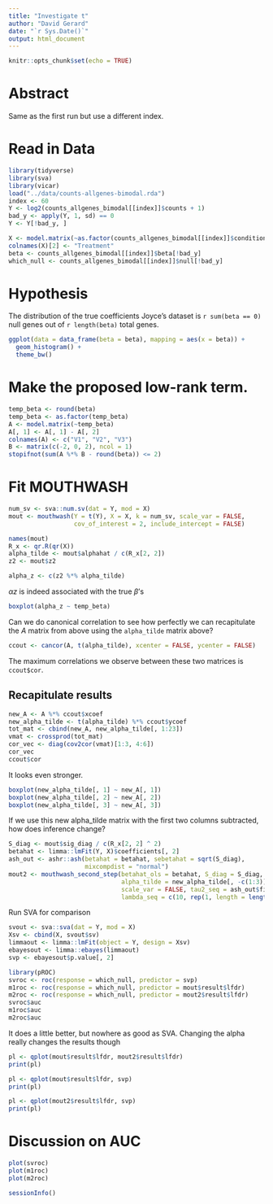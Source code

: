 ```yaml
---
title: "Investigate t"
author: "David Gerard"
date: "`r Sys.Date()`"
output: html_document
---
```


```r
knitr::opts_chunk$set(echo = TRUE)
```

# Abstract

Same as the first run but use a different index.

# Read in Data

```r
library(tidyverse)
library(sva)
library(vicar)
load("../data/counts-allgenes-bimodal.rda")
index <- 60
Y <- log2(counts_allgenes_bimodal[[index]]$counts + 1)
bad_y <- apply(Y, 1, sd) == 0
Y <- Y[!bad_y, ]

X <- model.matrix(~as.factor(counts_allgenes_bimodal[[index]]$condition))
colnames(X)[2] <- "Treatment"
beta <- counts_allgenes_bimodal[[index]]$beta[!bad_y]
which_null <- counts_allgenes_bimodal[[index]]$null[!bad_y]
```

# Hypothesis

The distribution of the true coefficients Joyce's dataset is `r sum(beta == 0)` null genes out of `r length(beta)` total genes. 

```r
ggplot(data = data_frame(beta = beta), mapping = aes(x = beta)) +
  geom_histogram() +
  theme_bw()
```



# Make the proposed low-rank term.

```r
temp_beta <- round(beta)
temp_beta <- as.factor(temp_beta)
A <- model.matrix(~temp_beta)
A[, 1] <- A[, 1] - A[, 2]
colnames(A) <- c("V1", "V2", "V3")
B <- matrix(c(-2, 0, 2), ncol = 1)
stopifnot(sum(A %*% B - round(beta)) <= 2)
```

# Fit MOUTHWASH

```r
num_sv <- sva::num.sv(dat = Y, mod = X)
mout <- mouthwash(Y = t(Y), X = X, k = num_sv, scale_var = FALSE, 
                  cov_of_interest = 2, include_intercept = FALSE)

names(mout)
R_x <- qr.R(qr(X))
alpha_tilde <- mout$alphahat / c(R_x[2, 2])
z2 <- mout$z2

alpha_z <- c(z2 %*% alpha_tilde)
```

$\alpha z$ is indeed associated with the true $\beta$'s
```r
boxplot(alpha_z ~ temp_beta)
```


Can we do canonical correlation to see how perfectly we can recapitulate the $A$ matrix from above using the `alpha_tilde` matrix above?

```r
ccout <- cancor(A, t(alpha_tilde), xcenter = FALSE, ycenter = FALSE)
```

The maximum correlations we observe between these two matrices is `ccout$cor`.

## Recapitulate results
```r
new_A <- A %*% ccout$xcoef
new_alpha_tilde <- t(alpha_tilde) %*% ccout$ycoef
tot_mat <- cbind(new_A, new_alpha_tilde[, 1:23])
vmat <- crossprod(tot_mat)
cor_vec <- diag(cov2cor(vmat)[1:3, 4:6])
cor_vec
ccout$cor
```

It looks even stronger.
```r
boxplot(new_alpha_tilde[, 1] ~ new_A[, 1])
boxplot(new_alpha_tilde[, 2] ~ new_A[, 2])
boxplot(new_alpha_tilde[, 3] ~ new_A[, 3])
```

If we use this new alpha_tilde matrix with the first two columns subtracted, how does inference change?

```r
S_diag <- mout$sig_diag / c(R_x[2, 2] ^ 2)
betahat <- limma::lmFit(Y, X)$coefficients[, 2]
ash_out <- ashr::ash(betahat = betahat, sebetahat = sqrt(S_diag),
                     mixcompdist = "normal")
mout2 <- mouthwash_second_step(betahat_ols = betahat, S_diag = S_diag, 
                               alpha_tilde = new_alpha_tilde[, -c(1:3)], 
                               scale_var = FALSE, tau2_seq = ash_out$fitted_g$sd^2,
                               lambda_seq = c(10, rep(1, length = length(ash_out$fitted_g$sd) - 1)))
```

Run SVA for comparison

```r
svout <- sva::sva(dat = Y, mod = X)
Xsv <- cbind(X, svout$sv)
limmaout <- limma::lmFit(object = Y, design = Xsv)
ebayesout <- limma::ebayes(limmaout)
svp <- ebayesout$p.value[, 2]
```

```r
library(pROC)
svroc <- roc(response = which_null, predictor = svp)
m1roc <- roc(response = which_null, predictor = mout$result$lfdr)
m2roc <- roc(response = which_null, predictor = mout2$result$lfdr)
svroc$auc
m1roc$auc
m2roc$auc
```

It does a little better, but nowhere as good as SVA. Changing the alpha really changes the results though

```r
pl <- qplot(mout$result$lfdr, mout2$result$lfdr)
print(pl)

pl <- qplot(mout$result$lfdr, svp)
print(pl)

pl <- qplot(mout2$result$lfdr, svp)
print(pl)
```

# Discussion on AUC


```r
plot(svroc)
plot(m1roc)
plot(m2roc)
```

```r
sessionInfo()
```
